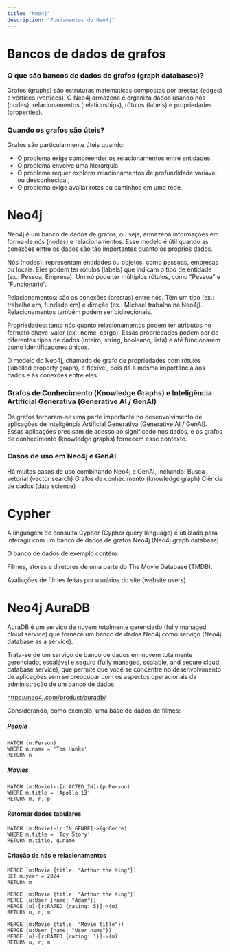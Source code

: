 ```yaml
---
title: "Neo4j"
description: "Fundamentos do Neo4j"
---
```


# Bancos de dados de grafos

### O que são bancos de dados de grafos (graph databases)?

Grafos (graphs) são estruturas matemáticas compostas por arestas (edges) e vértices (vertices).
O Neo4j armazena e organiza dados usando nós (nodes), relacionamentos (relationships), rótulos (labels) e propriedades (properties).

### Quando os grafos são úteis?

Grafos são particularmente úteis quando:
- O problema exige compreender os relacionamentos entre entidades.
- O problema envolve uma hierarquia.
- O problema requer explorar relacionamentos de profundidade variável ou desconhecida.;
- O problema exige avaliar rotas ou caminhos em uma rede.


# Neo4j

Neo4j é um banco de dados de grafos, ou seja, armazena informações em forma de nós (nodes) e relacionamentos. 
Esse modelo é útil quando as conexões entre os dados são tão importantes quanto os próprios dados.

Nós (nodes): representam entidades ou objetos, como pessoas, empresas ou locais. 
Eles podem ter rótulos (labels) que indicam o tipo de entidade (ex.: Pessoa, Empresa). 
Um nó pode ter múltiplos rótulos, como “Pessoa” e “Funcionário”.

Relacionamentos: são as conexões (arestas) entre nós. 
Têm um tipo (ex.: trabalha em, fundado em) e direção (ex.: Michael trabalha na Neo4j). 
Relacionamentos também podem ser bidirecionais.

Propriedades: tanto nós quanto relacionamentos podem ter atributos no formato chave-valor (ex.: nome, cargo). 
Essas propriedades podem ser de diferentes tipos de dados (inteiro, string, booleano, lista) e até funcionarem como identificadores únicos.

O modelo do Neo4j, chamado de grafo de propriedades com rótulos (labelled property graph), é flexível, pois dá a mesma importância aos dados e às conexões entre eles.


### Grafos de Conhecimento (Knowledge Graphs) e Inteligência Artificial Generativa (Generative AI / GenAI)

Os grafos tornaram-se uma parte importante no desenvolvimento de aplicações de Inteligência Artificial Generativa (Generative AI / GenAI).
Essas aplicações precisam de acesso ao significado nos dados, e os grafos de conhecimento (knowledge graphs) fornecem esse contexto.

### Casos de uso em Neo4j e GenAI

Há muitos casos de uso combinando Neo4j e GenAI, incluindo:
Busca vetorial (vector search)
Grafos de conhecimento (knowledge graph)
Ciência de dados (data science)


# Cypher

A linguagem de consulta Cypher (Cypher query language) é utilizada para interagir com um banco de dados de grafos Neo4j (Neo4j graph database).

O banco de dados de exemplo contém:

Filmes, atores e diretores de uma parte do The Movie Database (TMDB).

Avaliações de filmes feitas por usuários do site (website users).


# Neo4j AuraDB

AuraDB é um serviço de nuvem totalmente gerenciado (fully managed cloud service) que fornece um banco de dados Neo4j como serviço (Neo4j database as a service).

Trata-se de um serviço de banco de dados em nuvem totalmente gerenciado, escalável e seguro (fully managed, scalable, and secure cloud database service), que permite que você se concentre no desenvolvimento de aplicações sem se preocupar com os aspectos operacionais da administração de um banco de dados.

https://neo4j.com/product/auradb/


Considerando, como exemplo, uma base de dados de filmes:

##### People

```cypher
MATCH (n:Person)
WHERE n.name = 'Tom Hanks'
RETURN n
```

##### Movies

```cypher
MATCH (m:Movie)<-[r:ACTED_IN]-(p:Person)
WHERE m.title = 'Apollo 13'
RETURN m, r, p
```

#### Retornar dados tabulares

```cypher
MATCH (m:Movie)-[r:IN_GENRE]->(g:Genre)
WHERE m.title = 'Toy Story'
RETURN m.title, g.name
```

#### Criação de nós e relacionamentos

```cypher
MERGE (m:Movie {title: "Arthur the King"})
SET m.year = 2024
RETURN m
```

```cypher
MERGE (m:Movie {title: "Arthur the King"})
MERGE (u:User {name: "Adam"})
MERGE (u)-[r:RATED {rating: 5}]->(m)
RETURN u, r, m
```


```cypher
MERGE (m:Movie {title: "Movie title"})
MERGE (u:User {name: "User name"})
MERGE (u)-[r:RATED {rating: 1}]->(m)
RETURN u, r, m
```